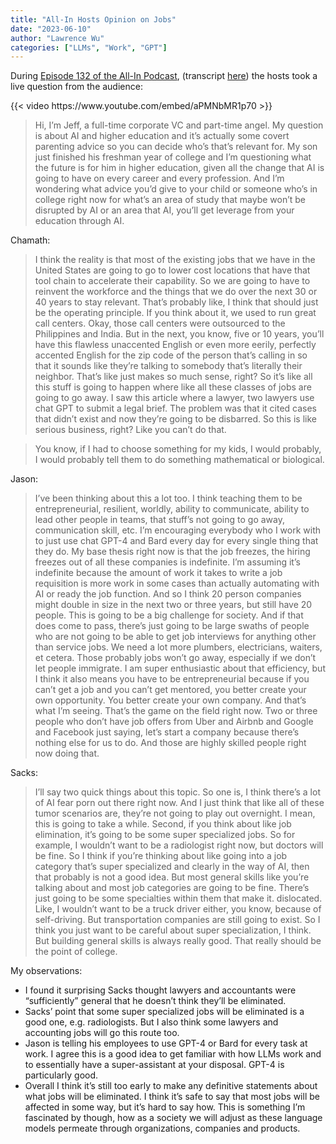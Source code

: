 ```yaml
---
title: "All-In Hosts Opinion on Jobs"
date: "2023-06-10"
author: "Lawrence Wu"
categories: ["LLMs", "Work", "GPT"]
---
```


During [Episode 132 of the All-In Podcast](https://www.youtube.com/watch?v=aPMNbMR1p70&ab_channel=All-InPodcast), (transcript [here](https://steno.ai/all-in-with-chamath-jason-sacks/e132-sec-goes-after-crypto-giants-sequoia-splits-livpga-messis)) the hosts took a live question from the audience:

{{< video https://www.youtube.com/embed/aPMNbMR1p70 >}}

> Hi, I'm Jeff, a full-time corporate VC and part-time angel. My question is about AI and higher education and it's actually some covert parenting advice so you can decide who's that's relevant for. My son just finished his freshman year of college and I'm questioning what the future is for him in higher education, given all the change that AI is going to have on every career and every profession. And I'm wondering what advice you'd give to your child or someone who's in college right now for what's an area of study that maybe won't be disrupted by AI or an area that AI, you'll get leverage from your education through AI.

Chamath:

> I think the reality is that most of the existing jobs that we have in the United States are going to go to lower cost locations that have that tool chain to accelerate their capability. So we are going to have to reinvent the workforce and the things that we do over the next 30 or 40 years to stay relevant. That's probably like, I think that should just be the operating principle. If you think about it, we used to run great call centers. Okay, those call centers were outsourced to the Philippines and India. But in the next, you know, five or 10 years, you'll have this flawless unaccented English or even more eerily, perfectly accented English for the zip code of the person that's calling in so that it sounds like they're talking to somebody that's literally their neighbor. That's like just makes so much sense, right? So it's like all this stuff is going to happen where like all these classes of jobs are going to go away. I saw this article where a lawyer, two lawyers use chat GPT to submit a legal brief. The problem was that it cited cases that didn't exist and now they're going to be disbarred. So this is like serious business, right? Like you can't do that.

> You know, if I had to choose something for my kids, I would probably, I would probably tell them to do something mathematical or biological.

Jason: 

> I've been thinking about this a lot too. I think teaching them to be entrepreneurial, resilient, worldly, ability to communicate, ability to lead other people in teams, that stuff's not going to go away, communication skill, etc. I'm encouraging everybody who I work with to just use chat GPT-4 and Bard every day for every single thing that they do. My base thesis right now is that the job freezes, the hiring freezes out of all these companies is indefinite. I'm assuming it's indefinite because the amount of work it takes to write a job requisition is more work in some cases than actually automating with AI or ready the job function. And so I think 20 person companies might double in size in the next two or three years, but still have 20 people. This is going to be a big challenge for society. And if that does come to pass, there's just going to be large swaths of people who are not going to be able to get job interviews for anything other than service jobs. We need a lot more plumbers, electricians, waiters, et cetera. Those probably jobs won't go away, especially if we don't let people immigrate. I am super enthusiastic about that efficiency, but I think it also means you have to be entrepreneurial because if you can't get a job and you can't get mentored, you better create your own opportunity. You better create your own company. And that's what I'm seeing. That's the game on the field right now. Two or three people who don't have job offers from Uber and Airbnb and Google and Facebook just saying, let's start a company because there's nothing else for us to do. And those are highly skilled people right now doing that.

Sacks:

> I'll say two quick things about this topic. So one is, I think there's a lot of AI fear porn out there right now. And I just think that like all of these tumor scenarios are, they're not going to play out overnight. I mean, this is going to take a while. Second, if you think about like job elimination, it's going to be some super specialized jobs. So for example, I wouldn't want to be a radiologist right now, but doctors will be fine. So I think if you're thinking about like going into a job category that's super specialized and clearly in the way of AI, then that probably is not a good idea. But most general skills like you're talking about and most job categories are going to be fine. There's just going to be some specialties within them that make it. dislocated. Like, I wouldn't want to be a truck driver either, you know, because of self-driving. But transportation companies are still going to exist. So I think you just want to be careful about super specialization, I think. But building general skills is always really good. That really should be the point of college.

My observations:

- I found it surprising Sacks thought lawyers and accountants were "sufficiently" general that he doesn't think they'll be eliminated. 
- Sacks' point that some super specialized jobs will be eliminated is a good one, e.g. radiologists. But I also think some lawyers and accounting jobs will go this route too. 
- Jason is telling his employees to use GPT-4 or Bard for every task at work. I agree this is a good idea to get familiar with how LLMs work and to essentially have a super-assistant at your disposal. GPT-4 is particularly good.
- Overall I think it's still too early to make any definitive statements about what jobs will be eliminated. I think it's safe to say that most jobs will be affected in some way, but it's hard to say how. This is something I'm fascinated by though, how as a society we will adjust as these language models permeate through organizations, companies and products.